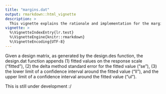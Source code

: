 ```yaml
---
title: "margins.dat"
output: rmarkdown::html_vignette
description: >
  This vignette explains the rationale and implementation for the margins.dat function.
vignette: >
  %\VignetteIndexEntry{lr.test}
  %\VignetteEngine{knitr::rmarkdown}
  %\VignetteEncoding{UTF-8}
---
```


Given a design matrix, as generated by the design.des function, the design.dat function appends (1) fitted values on the response scale ("fitted"), (2) the delta method standard error for the fitted value ("se"), (3) the lower limit of a confidence interval around the fitted value ("ll"), and the upper limit of a confidence interval around the fitted value ("ul").

This is still under development :/
